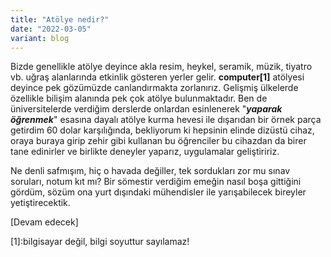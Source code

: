 ```yaml
---
title: "Atölye nedir?"
date: "2022-03-05"
variant: blog
---
```


Bizde genellikle atölye deyince akla resim, heykel, seramik, müzik, tiyatro vb. uğraş alanlarında etkinlik
gösteren yerler gelir. **computer[1]** atölyesi deyince pek gözümüzde canlandırmakta zorlanırız. Gelişmiş
ülkelerde özellikle bilişim alanında pek çok atölye bulunmaktadır. Ben de üniversitelerde verdiğim derslerde
onlardan esinlenerek "**_yaparak öğrenmek_**" esasına dayalı atölye kurma hevesi ile dışarıdan bir örnek parça
getirdim 60 dolar karşılığında, bekliyorum ki hepsinin elinde dizüstü cihaz, oraya buraya girip zehir gibi
kullanan bu öğrenciler bu cihazdan da birer tane edinirler ve birlikte deneyler yaparız, uygulamalar geliştiririz.

Ne denli safmışım, hiç o havada değiller, tek sordukları zor mu sınav soruları, notum kıt mı? Bir sömestir verdiğim
emeğin nasıl boşa gittiğini gördüm, sözüm ona yurt dışındaki mühendisler ile yarışabilecek bireyler yetiştirecektik.

[Devam edecek]

[1]:bilgisayar değil, bilgi soyuttur sayılamaz!
